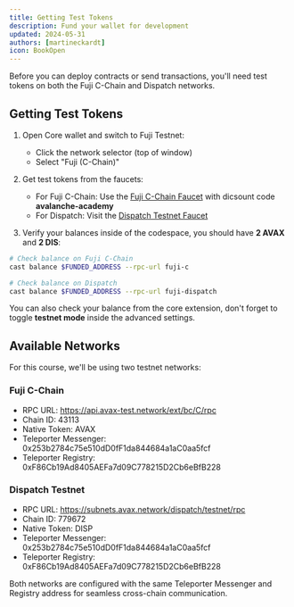 ```yaml
---
title: Getting Test Tokens
description: Fund your wallet for development
updated: 2024-05-31
authors: [martineckardt]
icon: BookOpen
---
```


Before you can deploy contracts or send transactions, you'll need test tokens on both the Fuji C-Chain and Dispatch networks.

## Getting Test Tokens

1. Open Core wallet and switch to Fuji Testnet:
   - Click the network selector (top of window)
   - Select "Fuji (C-Chain)"

2. Get test tokens from the faucets:
   - For Fuji C-Chain: Use the [Fuji C-Chain Faucet](https://core.app/tools/testnet-faucet/?subnet=c&token=c) with dicsount code **avalanche-academy**
   - For Dispatch: Visit the [Dispatch Testnet Faucet](https://core.app/tools/testnet-faucet/?subnet=dispatch&token=dispatch)

3. Verify your balances inside of the codespace, you should have **2 AVAX** and **2 DIS**:
```bash
# Check balance on Fuji C-Chain
cast balance $FUNDED_ADDRESS --rpc-url fuji-c

# Check balance on Dispatch
cast balance $FUNDED_ADDRESS --rpc-url fuji-dispatch
```

You can also check your balance from the core extension, don't forget to toggle **testnet mode** inside the advanced settings.

## Available Networks

For this course, we'll be using two testnet networks:

### Fuji C-Chain
- RPC URL: https://api.avax-test.network/ext/bc/C/rpc
- Chain ID: 43113
- Native Token: AVAX
- Teleporter Messenger: 0x253b2784c75e510dD0fF1da844684a1aC0aa5fcf
- Teleporter Registry: 0xF86Cb19Ad8405AEFa7d09C778215D2Cb6eBfB228

### Dispatch Testnet
- RPC URL: https://subnets.avax.network/dispatch/testnet/rpc
- Chain ID: 779672
- Native Token: DISP
- Teleporter Messenger: 0x253b2784c75e510dD0fF1da844684a1aC0aa5fcf
- Teleporter Registry: 0xF86Cb19Ad8405AEFa7d09C778215D2Cb6eBfB228

<Callout type="info">
Both networks are configured with the same Teleporter Messenger and Registry address for seamless cross-chain communication.
</Callout>